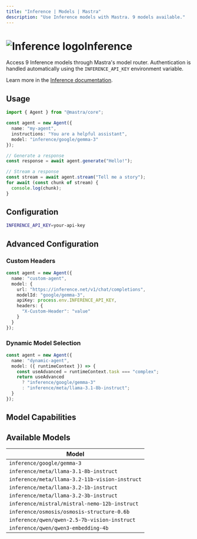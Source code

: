 ```yaml
---
title: "Inference | Models | Mastra"
description: "Use Inference models with Mastra. 9 models available."
---
```


# <img src="https://models.dev/logos/inference.svg" alt="Inference logo" className="inline w-8 h-8 mr-2 align-middle dark:invert dark:brightness-0 dark:contrast-200" />Inference

Access 9 Inference models through Mastra's model router. Authentication is handled automatically using the `INFERENCE_API_KEY` environment variable.

Learn more in the [Inference documentation](https://inference.net/models).

## Usage

```typescript
import { Agent } from "@mastra/core";

const agent = new Agent({
  name: "my-agent",
  instructions: "You are a helpful assistant",
  model: "inference/google/gemma-3"
});

// Generate a response
const response = await agent.generate("Hello!");

// Stream a response
const stream = await agent.stream("Tell me a story");
for await (const chunk of stream) {
  console.log(chunk);
}
```

## Configuration

```bash
INFERENCE_API_KEY=your-api-key
```

## Advanced Configuration

### Custom Headers

```typescript
const agent = new Agent({
  name: "custom-agent",
  model: {
    url: "https://inference.net/v1/chat/completions",
    modelId: "google/gemma-3",
    apiKey: process.env.INFERENCE_API_KEY,
    headers: {
      "X-Custom-Header": "value"
    }
  }
});
```

### Dynamic Model Selection

```typescript
const agent = new Agent({
  name: "dynamic-agent",
  model: ({ runtimeContext }) => {
    const useAdvanced = runtimeContext.task === "complex";
    return useAdvanced 
      ? "inference/google/gemma-3"
      : "inference/meta/llama-3.1-8b-instruct";
  }
});
```

## Model Capabilities


<ProviderCapabilitiesTable providerId="inference" limit={10} />

## Available Models

| Model |
|-------|
| `inference/google/gemma-3` |
| `inference/meta/llama-3.1-8b-instruct` |
| `inference/meta/llama-3.2-11b-vision-instruct` |
| `inference/meta/llama-3.2-1b-instruct` |
| `inference/meta/llama-3.2-3b-instruct` |
| `inference/mistral/mistral-nemo-12b-instruct` |
| `inference/osmosis/osmosis-structure-0.6b` |
| `inference/qwen/qwen-2.5-7b-vision-instruct` |
| `inference/qwen/qwen3-embedding-4b` |
